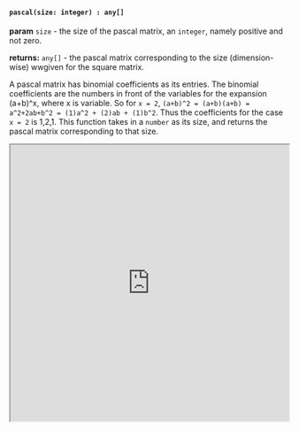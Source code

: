 

#### `pascal(size: integer) : any[]`

**param** `size` - the size of the pascal matrix, an `integer`, namely positive and not zero.

**returns:** `any[]` - the pascal matrix corresponding to the size (dimension-wise) wwgiven for the square matrix. 

A pascal matrix has binomial coefficients as its entries. The binomial coefficients are the numbers in front of the variables for the expansion (a+b)^x, where x is variable. So for `x = 2`, `(a+b)^2 = (a+b)(a+b) = a^2+2ab+b^2 = (1)a^2 + (2)ab + (1)b^2`. Thus the coefficients for the case `x = 2` is 1,2,1. This function takes in a `number` as its size, and returns the pascal matrix corresponding to that size.


<iframe src="https://hlab.app/s/docs/hbook_pascal"
    width="100%"
    height="500px"/>